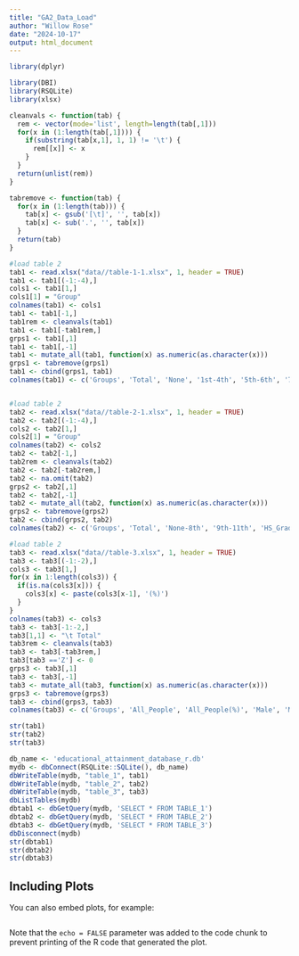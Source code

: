 ```yaml
---
title: "GA2_Data_Load"
author: "Willow Rose"
date: "2024-10-17"
output: html_document
---
```


```r

library(dplyr)

library(DBI)
library(RSQLite)
library(xlsx)

cleanvals <- function(tab) {
  rem <- vector(mode='list', length=length(tab[,1]))
  for(x in (1:length(tab[,1]))) {
    if(substring(tab[x,1], 1, 1) != '\t') {
      rem[[x]] <- x
    }
  }
  return(unlist(rem))
}

tabremove <- function(tab) {
  for(x in (1:length(tab))) {
    tab[x] <- gsub('[\t]', '', tab[x])
    tab[x] <- sub('.', '', tab[x])
  }
  return(tab)
}
```

```r


#load table 2
tab1 <- read.xlsx("data//table-1-1.xlsx", 1, header = TRUE)
tab1 <- tab1[(-1:-4),]
cols1 <- tab1[1,]
cols1[1] = "Group"
colnames(tab1) <- cols1
tab1 <- tab1[-1,]
tab1rem <- cleanvals(tab1)
tab1 <- tab1[-tab1rem,]
grps1 <- tab1[,1]
tab1 <- tab1[,-1]
tab1 <- mutate_all(tab1, function(x) as.numeric(as.character(x)))
grps1 <- tabremove(grps1)
tab1 <- cbind(grps1, tab1)
colnames(tab1) <- c('Groups', 'Total', 'None', '1st-4th', '5th-6th', '7th-8th', '9th', '10th', '11th', 'HS_Graduate', 'Some_College', 'Occupational_Associates', 'Academic_Associates', 'Bachelors', 'Masters', 'Professional', 'Doctoral')


#load table 2
tab2 <- read.xlsx("data//table-2-1.xlsx", 1, header = TRUE)
tab2 <- tab2[(-1:-4),]
cols2 <- tab2[1,]
cols2[1] = "Group"
colnames(tab2) <- cols2
tab2 <- tab2[-1,]
tab2rem <- cleanvals(tab2)
tab2 <- tab2[-tab2rem,]
tab2 <- na.omit(tab2)
grps2 <- tab2[,1]
tab2 <- tab2[,-1]
tab2 <- mutate_all(tab2, function(x) as.numeric(as.character(x)))
grps2 <- tabremove(grps2)
tab2 <- cbind(grps2, tab2)
colnames(tab2) <- c('Groups', 'Total', 'None-8th', '9th-11th', 'HS_Graduate', 'Some_College', 'Associates', 'Bachelors', 'Masters', 'Professional', 'Doctoral')

#load table 2
tab3 <- read.xlsx("data//table-3.xlsx", 1, header = TRUE)
tab3 <- tab3[(-1:-2),]
cols3 <- tab3[1,]
for(x in 1:length(cols3)) {
  if(is.na(cols3[x])) {
    cols3[x] <- paste(cols3[x-1], '(%)')
  }
}
colnames(tab3) <- cols3
tab3 <- tab3[-1:-2,]
tab3[1,1] <- "\t Total"
tab3rem <- cleanvals(tab3)
tab3 <- tab3[-tab3rem,]
tab3[tab3 =='Z'] <- 0
grps3 <- tab3[,1]
tab3 <- tab3[,-1]
tab3 <- mutate_all(tab3, function(x) as.numeric(as.character(x)))
grps3 <- tabremove(grps3)
tab3 <- cbind(grps3, tab3)
colnames(tab3) <- c('Groups', 'All_People', 'All_People(%)', 'Male', 'Male(%)', 'Female', 'Female(%)', '25-34', '25-34(%)', '35-54', '35-54(%)', '55+', '55+(%)', 'White', 'White(%)', 'Non-Hispanic_White', 'Non-Hispanic_White(%)', 'Black', 'Black(%)', 'Asian', 'Asian(%)', 'Hispanic', 'Hispanic(%)')

str(tab1)
str(tab2)
str(tab3)
```


```r
db_name <- 'educational_attainment_database_r.db'
mydb <- dbConnect(RSQLite::SQLite(), db_name)
dbWriteTable(mydb, "table_1", tab1)
dbWriteTable(mydb, "table_2", tab2)
dbWriteTable(mydb, "table_3", tab3)
dbListTables(mydb)
dbtab1 <- dbGetQuery(mydb, 'SELECT * FROM TABLE_1')
dbtab2 <- dbGetQuery(mydb, 'SELECT * FROM TABLE_2')
dbtab3 <- dbGetQuery(mydb, 'SELECT * FROM TABLE_3')
dbDisconnect(mydb)
str(dbtab1)
str(dbtab2)
str(dbtab3)
```

## Including Plots

You can also embed plots, for example:

```r




```

Note that the `echo = FALSE` parameter was added to the code chunk to prevent printing of the R code that generated the plot.
